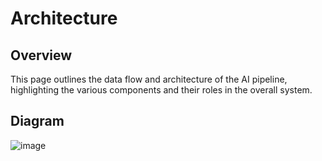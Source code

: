 # Architecture

## Overview
This page outlines the data flow and architecture of the AI pipeline, highlighting the various components and their roles in the overall system.

## Diagram
![image](https://res.cloudinary.com/dwx9alovg/image/upload/v1725856208/rag-pipeline/toms0dzpmfbrmuw87xmd.png)
